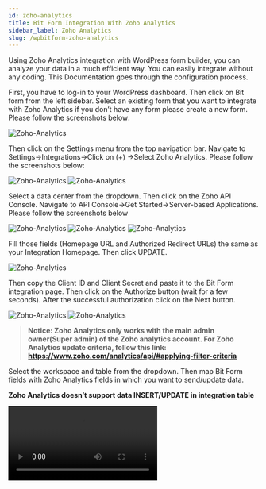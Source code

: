 ```yaml
---
id: zoho-analytics
title: Bit Form Integration With Zoho Analytics 
sidebar_label: Zoho Analytics
slug: /wpbitform-zoho-analytics
---
```


Using Zoho Analytics integration with WordPress form builder, you can analyze your data in a much efficient way. You can easily integrate without any coding. This Documentation goes through the configuration process.

First, you have to log-in to your WordPress dashboard. Then click on Bit form from the left sidebar. Select an existing form that you want to integrate with Zoho Analytics if you don’t have any form please create a new form. Please follow the screenshots below:

 <Image src="Zoho-Analytics/1.create_form" alt="Zoho-Analytics" w="1020" h="400" />

Then click on the Settings menu from the top navigation bar. Navigate to Settings->Integrations->Click on (+) ->Select Zoho Analytics. Please follow the screenshots below:

 <Image src="Zoho-Analytics/2. Homepage" alt="Zoho-Analytics" w="1020" h="400" />

 <Image src="Zoho-Analytics/3.analytics-integration-3" alt="Zoho-Analytics" w="1020" h="400" /> 

Select a data center from the dropdown. Then click on the Zoho API Console. Navigate to API Console->Get Started->Server-based Applications. Please follow the screenshots below

 <Image src="Zoho-Analytics/4. api-console-1" alt="Zoho-Analytics" w="1020" h="400" /> 

 <Image src="Zoho-Analytics/5.GetStarted" alt="Zoho-Analytics" w="1020" h="400" />

 <Image src="Zoho-Analytics/6.api-console-server-based" alt="Zoho-Analytics" w="1020" h="400" />

Fill those fields (Homepage URL and Authorized Redirect URLs) the same as your Integration Homepage. Then click UPDATE.

 <Image src="Zoho-Analytics/7. api-console-client-details-3" alt="Zoho-Analytics" w="1020" h="400" />

Then copy the Client ID and Client Secret and paste it to the Bit Form integration page. Then click on the Authorize button (wait for a few seconds). After the successful authorization click on the Next button.

 <Image src="Zoho-Analytics/8. client-secret-4" alt="Zoho-Analytics" w="1020" h="400" />

 <Image src="Zoho-Analytics/9. authorization-1" alt="Zoho-Analytics" w="1020" h="400" /> 

> **Notice: Zoho Analytics only works with the main admin owner(Super admin) of the Zoho analytics account. For Zoho Analytics update criteria, follow this link: https://www.zoho.com/analytics/api/#applying-filter-criteria**

Select the workspace and table from the dropdown. Then map Bit Form fields with Zoho Analytics fields in which you want to send/update data.

**Zoho Analytics doesn’t support data INSERT/UPDATE in integration table**

<Video src="Bit-Form-to-Zoho-analytics-field-select" alt="Zoho-Analytics" w="800" h="400" />

> **Notice: If you select Update Row action without any criteria, when you click on the save button a warning message will be shown. All data of the above-selected table will get replaced**

<Video src="2. Bit-Form-to-Zoho-analytics-without-criteria-warning-message" alt="Zoho-Analytics" w="800" h="400" />

You can update Zoho Analytics records via using criteria.

<Image src="Zoho-Analytics/10. Bit-Form-to-Zoho-analytics-criteria-1024x500" alt="Zoho-Analytics" w="1020" h="400" />

***Example criteria: (“Table Name”.”Department”=’Finance’ and “Table Name”.”Salary” => 9000)***

<Image src="Zoho-Analytics/Criteria" alt="Zoho-Analytics" w="1020" h="700" /> 

There has another feature name Update Preference. If you select “Yes” when the criteria don’t meet a new row will be inserted in Zoho Analytics.

When “No” is selected then a new row won’t be inserted if the criteria don’t meet.

<Image src="Zoho-Analytics/11. update-row" alt="Zoho-Analytics" w="1020" h="400" />

In the end, create a Workflow for triggering the integration. Select the integration which you created before.

<Image src="Zoho-Analytics/12. workflow-3" alt="Zoho-Analytics" w="1020" h="400" />


**Watch the full video here!**

<Video youtube src="Eoxxu3U_3_s" />  
